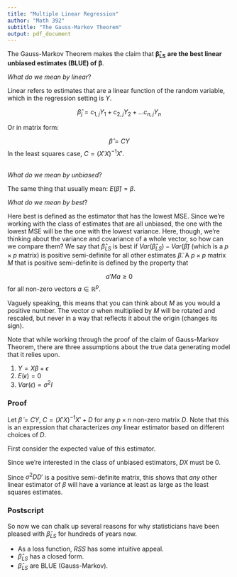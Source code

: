 ```yaml
---
title: "Multiple Linear Regression"
author: "Math 392"
subtitle: "The Gauss-Markov Theorem"
output: pdf_document
---
```


The Gauss-Markov Theorem makes the claim that $\boldsymbol{\hat{\beta}_{LS}}$ **are the best linear unbiased estimates (BLUE) of** $\boldsymbol{\beta}$.
\

*What do we mean by linear*?

Linear refers to estimates that are a linear function of the random variable, which in the regression setting is $Y$.

$$
\hat{\beta}_j = c_{1,j}Y_1 + c_{2,j}Y_2 + \ldots c_{n,j}Y_n
$$

Or in matrix form:

$$
\hat{\beta} = CY
$$
In the least squares case, $C = (X'X)^{-1}X'$.  
\

*What do we mean by unbiased*?

The same thing that usually mean: $E(\hat{\beta}) = \beta$.
\

*What do we mean by best*?

Here best is defined as the estimator that has the lowest MSE. Since we're working with the class of estimates that are all unbiased, the one with the lowest MSE will be the one with the lowest variance. Here, though, we're thinking about the variance and covariance of a whole vector, so how can we compare them?  We say that $\hat{\beta}_{LS}$ is best if $Var(\hat{\beta}_{LS}) - Var(\tilde{\beta})$ (which is a $p \times p$ matrix) is positive semi-definite for all other estimates $\tilde{\beta}$. A $p \times p$ matrix $M$ that is positive semi-definite is defined by the property that

$$
a'Ma \ge 0
$$
for all non-zero vectors $a \in \mathbb{R}^p$.

Vaguely speaking, this means that you can think about $M$ as you would a positive number. The vector $a$ when multiplied by $M$ will be rotated and rescaled, but never in a way that reflects it about the origin (changes its sign).
\

Note that while working through the proof of the claim of Gauss-Markov Theorem, there are three assumptions about the true data generating model that it relies upon.

1. $Y = X\beta + \epsilon$
2. $E(\epsilon) = 0$
3. $Var(\epsilon) = \sigma^2I$


### Proof

Let $\tilde{\beta} = CY$, $C = (X'X)^{-1}X' + D$ for any $p \times n$ non-zero matrix $D$. Note that this is an expression that characterizes *any* linear estimator based on different choices of $D$.

First consider the expected value of this estimator.

\begin{align}
E(\tilde{\beta}) = E(CY) &= CE(Y) \\
&= CE(X\beta + \epsilon) \\
&= CE(X\beta) + CE(\epsilon) \\
&= CX\beta \\
&= ((X'X)^{-1}X' + D)X\beta \\
&= (X'X)^{-1}X'X\beta + DX\beta \\
&= \beta + DX\beta
\end{align}

Since we're interested in the class of unbiased estimators, $DX$ must be 0.

\begin{align}
Var(\tilde{\beta}) &= Var(CY) \\
&= CVar(Y)C' \\
&= C\sigma^2IC' \\
&= \sigma^2((X'X)^{-1}X' + D)[(X'X)^{-1}X' + D]' \\
&= \sigma^2((X'X)^{-1}X' + D)(X(X'X)^{-1} + D') \\
&= \sigma^2[(X'X)^{-1}X'X(X'X)^{-1} + (X'X)^{-1}X'D' +
DX(X'X)^{-1} + DD']\\
&= \sigma^2(X'X)^{-1} + \sigma^2DD' \\
&= Var(\hat{\beta}_{LS}) + \sigma^2DD'
\end{align}

Since $\sigma^2DD'$ is a positive semi-definite matrix, this shows that *any* other linear estimator of $\beta$ will have a variance at least as large as the least squares estimates.


### Postscript

So now we can chalk up several reasons for why statisticians have been pleased with $\hat{\beta}_{LS}$ for hundreds of years now.

- As a loss function, $RSS$ has some intuitive appeal.
- $\hat{\beta}_{LS}$ has a closed form.
- $\hat{\beta}_{LS}$ are BLUE (Gauss-Markov).

